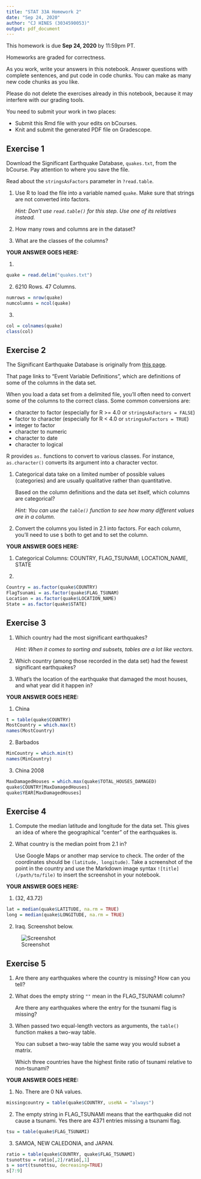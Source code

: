 ```yaml
---
title: "STAT 33A Homework 2"
date: "Sep 24, 2020"
author: "CJ HINES (3034590053)"
output: pdf_document
---
```


This homework is due __Sep 24, 2020__ by 11:59pm PT.

Homeworks are graded for correctness. 

As you work, write your answers in this notebook. Answer questions with
complete sentences, and put code in code chunks. You can make as many new code
chunks as you like.

Please do not delete the exercises already in this notebook, because it may
interfere with our grading tools.

You need to submit your work in two places:

* Submit this Rmd file with your edits on bCourses.
* Knit and submit the generated PDF file on Gradescope.


Exercise 1
----------

Download the Significant Earthquake Database, `quakes.txt`, from the bCourse.
Pay attention to where you save the file.

Read about the `stringsAsFactors` parameter in `?read.table`.

1. Use R to load the file into a variable named `quake`. Make sure that strings
   are not converted into factors.

   _Hint: Don't use `read.table()` for this step. Use one of its relatives
   instead._

2. How many rows and columns are in the dataset?

3. What are the classes of the columns?

**YOUR ANSWER GOES HERE:**

1. 
```r
quake = read.delim("quakes.txt")
```

2. 6210 Rows. 47 Columns.
```r
numrows = nrow(quake)
numcolumns = ncol(quake)
```

3.
```r
col = colnames(quake)
class(col)
```


Exercise 2
----------

The Significant Earthquake Database is originally from
[this page](https://www.ngdc.noaa.gov/nndc/struts/form?t=101650&s=1).

That page links to "Event Variable Definitions", which are definitions of some
of the columns in the data set.

When you load a data set from a delimited file, you'll often need to convert
some of the columns to the correct class. Some common conversions are:

* character to factor (especially for R >= 4.0 or `stringsAsFactors = FALSE`)
* factor to character (especially for R < 4.0 or `stringsAsFactors = TRUE`)
* integer to factor
* character to numeric
* character to date
* character to logical

R provides `as.` functions to convert to various classes. For instance,
`as.character()` converts its argument into a character vector.


1. Categorical data take on a limited number of possible values (categories)
   and are usually qualitative rather than quantitative.

   Based on the column definitions and the data set itself, which columns are
   categorical? 

   _Hint: You can use the `table()` function to see how many different values
   are in a column._

2. Convert the columns you listed in 2.1 into factors. For each column, you'll
   need to use `$` both to get and to set the column.


**YOUR ANSWER GOES HERE:**

1. Categorical Columns: COUNTRY, FLAG_TSUNAMI, LOCATION_NAME, STATE

2.
```r
Country = as.factor(quake$COUNTRY)
FlagTsunami = as.factor(quake$FLAG_TSUNAM)
Location = as.factor(quake$LOCATION_NAME)
State = as.factor(quake$STATE)
```

Exercise 3
----------

1. Which country had the most significant earthquakes?

   _Hint: When it comes to sorting and subsets, tables are a lot like vectors._

2. Which country (among those recorded in the data set) had the fewest
   significant earthquakes?

3. What's the location of the earthquake that damaged the most houses, and what
   year did it happen in?

**YOUR ANSWER GOES HERE:**

1. China
```r
t = table(quake$COUNTRY)
MostCountry = which.max(t)
names(MostCountry)
```

2. Barbados
```r
MinCountry = which.min(t)
names(MinCountry)
```

3. China 2008
```r
MaxDamagedHouses = which.max(quake$TOTAL_HOUSES_DAMAGED)
quake$COUNTRY[MaxDamagedHouses]
quake$YEAR[MaxDamagedHouses]
```


Exercise 4
----------

1. Compute the median latitude and longitude for the data set. This gives an
   idea of where the geographical "center" of the earthquakes is.

2. What country is the median point from 2.1 in?

   Use Google Maps or another map service to check. The order of the
   coordinates should be `(latitude, longitude)`. Take a screenshot of the
   point in the country and use the Markdown image syntax
   `![title](/path/to/file)` to insert the screenshot in your notebook.

**YOUR ANSWER GOES HERE:**

1. (32, 43.72)
```r
lat = median(quake$LATITUDE, na.rm = TRUE)
long = median(quake$LONGITUDE, na.rm = TRUE)
```

2. Iraq. Screenshot below.

![Screenshot](/Users/cj/Desktop/stat 33a/hws/TEST.png)


Exercise 5
----------

1. Are there any earthquakes where the country is missing? How can you tell?

2. What does the empty string `""` mean in the FLAG_TSUNAMI column?

   Are there any earthquakes where the entry for the tsunami flag is missing?

3. When passed two equal-length vectors as arguments, the `table()` function
   makes a two-way table.

   You can subset a two-way table the same way you would subset a matrix.

   Which three countries have the highest finite ratio of tsunami relative to
   non-tsunami?


**YOUR ANSWER GOES HERE:**

1. No. There are 0 NA values.
```r
missingcountry = table(quake$COUNTRY, useNA = "always")
```

2. The empty string in FLAG_TSUNAMI means that the earthquake did not cause a tsunami. Yes there are 4371 entries missing a tsunami flag. 
```r
tsu = table(quake$FLAG_TSUNAMI)
```

3. SAMOA, NEW CALEDONIA, and JAPAN.
```r
ratio = table(quake$COUNTRY, quake$FLAG_TSUNAMI)
tsunottsu = ratio[,2]/ratio[,1]
s = sort(tsunottsu, decreasing=TRUE)
s[7:9]
```


